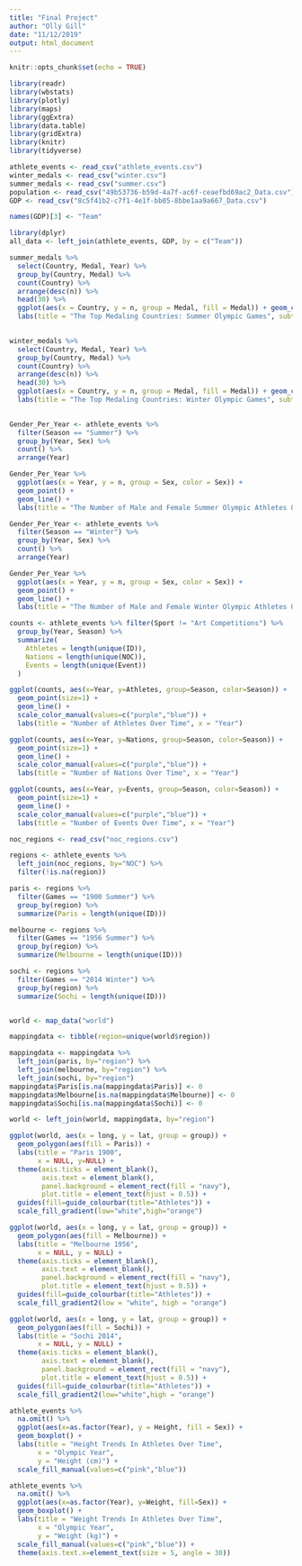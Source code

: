 ```yaml
---
title: "Final Project"
author: "Olly Gill"
date: "11/12/2019"
output: html_document
---
```


```r
knitr::opts_chunk$set(echo = TRUE)

library(readr)
library(wbstats)
library(plotly)
library(maps)
library(ggExtra)
library(data.table)
library(gridExtra)
library(knitr)
library(tidyverse)

athlete_events <- read_csv("athlete_events.csv")
winter_medals <- read_csv("winter.csv")
summer_medals <- read_csv("summer.csv")
population <- read_csv("49b53736-b59d-4a7f-ac6f-ceaefbd69ac2_Data.csv")
GDP <- read_csv("8c5f41b2-c7f1-4e1f-bb05-8bbe1aa9a667_Data.csv")

names(GDP)[3] <- "Team"
```

```r
library(dplyr)
all_data <- left_join(athlete_events, GDP, by = c("Team"))
```

```r
summer_medals %>%
  select(Country, Medal, Year) %>%
  group_by(Country, Medal) %>%
  count(Country) %>%
  arrange(desc(n)) %>%
  head(30) %>%
  ggplot(aes(x = Country, y = n, group = Medal, fill = Medal)) + geom_col() +
  labs(title = "The Top Medaling Countries: Summer Olympic Games", subtitle = "Which Countries Over Time Have Succeeded The Most?", x = "Country", y = "Number of Medals")
  
```

```r
winter_medals %>%
  select(Country, Medal, Year) %>%
  group_by(Country, Medal) %>%
  count(Country) %>%
  arrange(desc(n)) %>%
  head(30) %>%
  ggplot(aes(x = Country, y = n, group = Medal, fill = Medal)) + geom_col() +
  labs(title = "The Top Medaling Countries: Winter Olympic Games", subtitle = "Which Countries Over Time Have Succeeded The Most?", x = "Country", y = "Number of Medals")
  
```

```r
Gender_Per_Year <- athlete_events %>%
  filter(Season == "Summer") %>%
  group_by(Year, Sex) %>%
  count() %>%
  arrange(Year)

Gender_Per_Year %>%
  ggplot(aes(x = Year, y = n, group = Sex, color = Sex)) +
  geom_point() +
  geom_line() +
  labs(title = "The Number of Male and Female Summer Olympic Athletes Over Time", subtitle = "How has the number of male and female athletes changed over the years?", x = "Year", y = "Number of Athletes")
```

```r
Gender_Per_Year <- athlete_events %>%
  filter(Season == "Winter") %>%
  group_by(Year, Sex) %>%
  count() %>%
  arrange(Year)

Gender_Per_Year %>%
  ggplot(aes(x = Year, y = n, group = Sex, color = Sex)) +
  geom_point() +
  geom_line() +
  labs(title = "The Number of Male and Female Winter Olympic Athletes Over Time", subtitle = "How has the number of male and female athletes changed over the years?", x = "Year", y = "Number of Athletes")
```

```r
counts <- athlete_events %>% filter(Sport != "Art Competitions") %>%
  group_by(Year, Season) %>%
  summarize(
    Athletes = length(unique(ID)),
    Nations = length(unique(NOC)),
    Events = length(unique(Event))
  )

ggplot(counts, aes(x=Year, y=Athletes, group=Season, color=Season)) +
  geom_point(size=1) +
  geom_line() +
  scale_color_manual(values=c("purple","blue")) +
  labs(title = "Number of Athletes Over Time", x = "Year")

ggplot(counts, aes(x=Year, y=Nations, group=Season, color=Season)) +
  geom_point(size=1) +
  geom_line() +
  scale_color_manual(values=c("purple","blue")) +
  labs(title = "Number of Nations Over Time", x = "Year")

ggplot(counts, aes(x=Year, y=Events, group=Season, color=Season)) +
  geom_point(size=1) +
  geom_line() +
  scale_color_manual(values=c("purple","blue")) +
  labs(title = "Number of Events Over Time", x = "Year")

```

```r
noc_regions <- read_csv("noc_regions.csv")

regions <- athlete_events %>% 
  left_join(noc_regions, by="NOC") %>%
  filter(!is.na(region))

paris <- regions %>% 
  filter(Games == "1900 Summer") %>%
  group_by(region) %>%
  summarize(Paris = length(unique(ID)))

melbourne <- regions %>% 
  filter(Games == "1956 Summer") %>%
  group_by(region) %>%
  summarize(Melbourne = length(unique(ID)))

sochi <- regions %>% 
  filter(Games == "2014 Winter") %>%
  group_by(region) %>%
  summarize(Sochi = length(unique(ID)))


world <- map_data("world")

mappingdata <- tibble(region=unique(world$region))

mappingdata <- mappingdata %>% 
  left_join(paris, by="region") %>%
  left_join(melbourne, by="region") %>%
  left_join(sochi, by="region")
mappingdata$Paris[is.na(mappingdata$Paris)] <- 0
mappingdata$Melbourne[is.na(mappingdata$Melbourne)] <- 0
mappingdata$Sochi[is.na(mappingdata$Sochi)] <- 0

world <- left_join(world, mappingdata, by="region")

ggplot(world, aes(x = long, y = lat, group = group)) +
  geom_polygon(aes(fill = Paris)) +
  labs(title = "Paris 1900",
       x = NULL, y=NULL) +
  theme(axis.ticks = element_blank(),
        axis.text = element_blank(),
        panel.background = element_rect(fill = "navy"),
        plot.title = element_text(hjust = 0.5)) +
  guides(fill=guide_colourbar(title="Athletes")) +
  scale_fill_gradient(low="white",high="orange")

ggplot(world, aes(x = long, y = lat, group = group)) +
  geom_polygon(aes(fill = Melbourne)) +
  labs(title = "Melbourne 1956",
       x = NULL, y = NULL) +
  theme(axis.ticks = element_blank(),
        axis.text = element_blank(),
        panel.background = element_rect(fill = "navy"),
        plot.title = element_text(hjust = 0.5)) +
  guides(fill=guide_colourbar(title="Athletes")) +
  scale_fill_gradient2(low = "white", high = "orange")

ggplot(world, aes(x = long, y = lat, group = group)) +
  geom_polygon(aes(fill = Sochi)) +
  labs(title = "Sochi 2014",
       x = NULL, y = NULL) +
  theme(axis.ticks = element_blank(),
        axis.text = element_blank(),
        panel.background = element_rect(fill = "navy"),
        plot.title = element_text(hjust = 0.5)) +
  guides(fill=guide_colourbar(title="Athletes")) +
  scale_fill_gradient2(low="white",high = "orange")
```

```r
athlete_events %>% 
  na.omit() %>%
  ggplot(aes(x=as.factor(Year), y = Height, fill = Sex)) +
  geom_boxplot() +
  labs(title = "Height Trends In Athletes Over Time", 
       x = "Olympic Year", 
       y = "Height (cm)") +
  scale_fill_manual(values=c("pink","blue"))
```

```r
athlete_events %>% 
  na.omit() %>%
  ggplot(aes(x=as.factor(Year), y=Weight, fill=Sex)) +
  geom_boxplot() +
  labs(title = "Weight Trends In Athletes Over Time", 
       x = "Olympic Year", 
       y = "Weight (kg)") +
  scale_fill_manual(values=c("pink","blue")) +
  theme(axis.text.x=element_text(size = 5, angle = 30))
```

